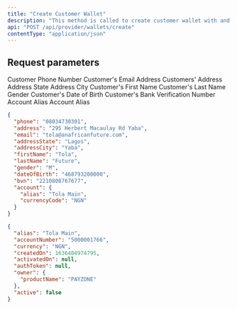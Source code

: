 ```yaml
---
title: "Create Customer Wallet"
description: "This method is called to create customer wallet with and account which would be activated with OTP"
api: "POST /api/provider/wallets/create"
contentType: "application/json"
---
```


## Request parameters
<ParamField body="phone" type="string" required>
  Customer Phone Number
</ParamField>

<ParamField body="email" type="string" required>
  Customer's Email Address
</ParamField>

<ParamField body="address" type="string" required>
  Customers' Address
</ParamField>

<ParamField body="addressState" type="string" required>
  Address State
</ParamField>

<ParamField body="addressCity" type="string" required>
  Address City
</ParamField>

<ParamField body="firstName" type="string" required>
  Customer's First Name
</ParamField>

<ParamField body="lastName" type="string" required>
  Customer's Last Name
</ParamField>

<ParamField body="gender" type="string" placeholder="M"  required>
  Gender
</ParamField>

<ParamField body="dateOfBirth" type="number" required>
  Customer's Date of Birth
</ParamField>

<ParamField body="bvn" type="number" required>
  Customer's Bank Verification Number
</ParamField>

<ParamField body="account" type="object" required>
  <Expandable type="properties">
    <ParamField body="alias" type="string" required>
      Account Alias
    </ParamField>
    <ParamField body="currencyCode" type="string" required default="NGN">
      Account Alias
    </ParamField>
  </Expandable>
</ParamField>

<RequestExample>

```json Request
{
  "phone": "08034730301",
  "address": "295 Herbert Macaulay Rd Yaba",
  "email": "tola@anafricanfuture.com",
  "addressState": "Lagos",
  "addressCity": "Yaba",
  "firstName": "Tola",
  "lastName": "Future",
  "gender": "M",
  "dateOfBirth": "468793200000",
  "bvn": "2210808767677",
  "account": {
    "alias": "Tola Main",
    "currencyCode": "NGN"
  }
}
```

</RequestExample>

<ResponseExample>

```json Response
{
  "alias": "Tola Main",
  "accountNumber": "5000001766",
  "currency": "NGN",
  "createdOn": 1636404974795,
  "activatedOn": null,
  "authToken": null,
  "owner": {
    "productName": "PAYZONE"
  },
  "active": false
}
```

</ResponseExample>
